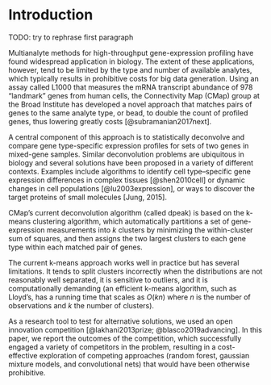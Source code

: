 
Introduction
============

\color{red}
TODO: try to rephrase first paragraph
\color{black}

Multianalyte methods for high-throughput gene-expression profiling have found widespread application in biology. The extent of these applications, however, tend to be limited by the type and number of available analytes, which typically results in prohibitive costs for big data generation. Using an assay called L1000 that measures the mRNA transcript abundance of 978 "landmark" genes from human cells, the Connectivity Map (CMap) group at the Broad Institute has developed a novel approach that matches pairs of genes to the same analyte type, or bead, to double the count of profiled genes, thus lowering greatly costs [@subramanian2017next]. 

A central component of this approach is to statistically deconvolve and compare gene type-specific expression profiles for sets of two genes in mixed-gene samples. Similar deconvolution problems are ubiquitous in biology and several solutions have been proposed in a variety of different contexts. Examples include algorithms to identify cell type–specific gene expression differences in complex tissues [@shen2010cell] or dynamic changes in cell populations [@lu2003expression], or ways to discover the target proteins of small molecules [Jung, 2015].

CMap’s current deconvolution algorithm (called dpeak) is based on the k-means clustering algorithm, which automatically partitions a set of gene-expression measurements into $k$ clusters by minimizing the within-cluster sum of squares, and then assigns the two largest clusters to each gene type within each matched pair of genes. 
<!--  of the pair, using additional information about differences in the bead proportions of the genes (within each pair, one gene has a higher proportion of beads than the other). -->

<!-- mean of the largest cluster to the gene in higher proportion and the mean value of the second largest cluster to the gene in lower proportion -->

The current k-means approach works well in practice but has several limitations. It tends to split clusters incorrectly when the distributions are not reasonably well separated, it is sensitive to outliers, and it is computationally demanding (an efficient k-means algorithm, such as Lloyd's, has a running time that scales as $O(kn)$ where $n$ is the number of observations and $k$ the number of clusters). 

As a research tool to test for alternative solutions, we used an open innovation competition [@lakhani2013prize; @blasco2019advancing]. In this paper, we report the outcomes of the competition, which successfully engaged a variety of competitors<!--computer scientist, software developers and bioinformatics--> in the problem, resulting in a cost-effective exploration of competing approaches (random forest, gaussian mixture models, and convolutional nets) that would have been otherwise prohibitive.

<!-- Testing for alternative methods would have required substantial resources to experiment with these alternative approaches (more than what already done) and to adapt new to our data. Moreover, impossible an exhaustive search for all available approaches to try; and the combination of these different approaches.  -->


<!-- 
Shen-orr et al. (2010). Gene expression data from multiple cell-types. The problem is to quantify cell-type frequency "then deconvolve and compare cell type-specific average expression profiles for groups of mixed tissue samples." One approach is "deconvolution to be linear"
 -->

<!-- Broadly speaking, the problem is to estimate the density $f$ of a random variable $X$ based on $n$ observations from $Y = X + \epsilon$, where $\epsilon$ is a measurement error based on a possibly unknown distribution.  (Fan, 1991) -->

<!-- The solution adopted by CMap was a KNN [explain]. This is a standard technique implemented in xxx that gives a good level of accuracy [xxx] and reasonably fast computation time (xxx with the current Matlab implementation). -->
